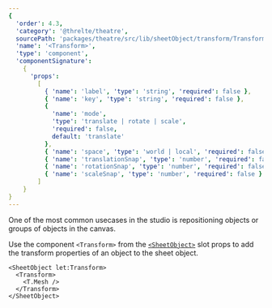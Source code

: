 ```yaml
---
{
  'order': 4.3,
  'category': '@threlte/theatre',
  sourcePath: 'packages/theatre/src/lib/sheetObject/transform/Transform.svelte',
  'name': '<Transform>',
  'type': 'component',
  'componentSignature':
    {
      'props':
        [
          { 'name': 'label', 'type': 'string', 'required': false },
          { 'name': 'key', 'type': 'string', 'required': false },
          {
            'name': 'mode',
            'type': 'translate | rotate | scale',
            'required': false,
            default: 'translate'
          },
          { 'name': 'space', 'type': 'world | local', 'required': false, default: 'world' },
          { 'name': 'translationSnap', 'type': 'number', 'required': false },
          { 'name': 'rotationSnap', 'type': 'number', 'required': false },
          { 'name': 'scaleSnap', 'type': 'number', 'required': false }
        ]
    }
}
---
```


One of the most common usecases in the studio is repositioning objects or groups of objects in the canvas.

Use the component `<Transform>` from the [`<SheetObject>`](./sheet-object) slot props to add the transform properties of an object to the sheet object.

```svelte
<SheetObject let:Transform>
  <Transform>
    <T.Mesh />
  </Transform>
</SheetObject>
```

